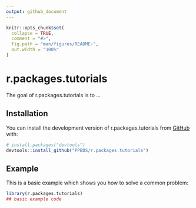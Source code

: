 ```yaml
---
output: github_document
---
```


<!-- README.md is generated from README.Rmd. Please edit that file -->

```r
knitr::opts_chunk$set(
  collapse = TRUE,
  comment = "#>",
  fig.path = "man/figures/README-",
  out.width = "100%"
)
```

# r.packages.tutorials

<!-- badges: start -->
<!-- badges: end -->

The goal of r.packages.tutorials is to ...

## Installation

You can install the development version of r.packages.tutorials from [GitHub](https://github.com/) with:

``` r
# install.packages("devtools")
devtools::install_github("PPBDS/r.packages.tutorials")
```

## Example

This is a basic example which shows you how to solve a common problem:

```r
library(r.packages.tutorials)
## basic example code
```

